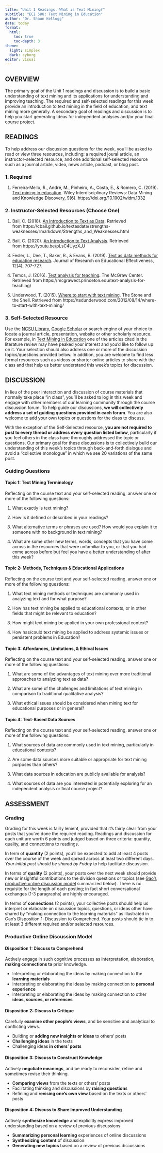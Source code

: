 ```yaml
---
title: "Unit 1 Readings: What is Text Mining?"
subtitle: "ECI 588: Text Mining in Education"
author: "Dr. Shaun Kellogg"
date: today
format:
  html:
    toc: true
    toc-depth: 3
theme:
  light: simplex
  dark: cyborg
editor: visual
---
```


## OVERVIEW

The primary goal of the Unit 1 readings and discussion is to build a basic understanding of text mining and its applications for understanding and improving teaching. The required and self-selected readings for this week provide an introduction to text mining in the field of education, and text mining more generally. A secondary goal of readings and discussion is to help you start generating ideas for independent analyses and/or your final course project.

## READINGS

To help address our discussion questions for the week, you'll be asked to read or view three resources, including: a required joural article, an instructor-selected resource, and one additional self-selected resource such as a journal article, video, news article, podcast, or blog post.

### 1. Required

1.  Ferreira‐Mello, R., André, M., Pinheiro, A., Costa, E., & Romero, C. (2019). [Text mining in education](https://ncsu.summon.serialssolutions.com/#!/search?bookMark=eNp1j79PwzAQhS0UJErpwMYYiYkh7fkcx86Iyq9KRSyRGK2QXJCrxilOotL_noRIbNz0hu-903fJAtc4Yuyaw5ID4Opoy3rJhcAzNuNpjFGsUhn8Za0u2KJtdzCcQK01zthNRt9dWFtn3WdoXUhlX-SdbdwVO6_yfUsLFnS-pznLnh6z9Uu0fXverO-3UYGpwkgkukxFhUCUSCV5CRJUoitUMlWVEmmuyiQvKSZAiuWHApJaKVklwAG5mLPbafbgm6-e2s7smt674bFBAQI4Sg4DdTdRhW_a1lNlDt7WuT8ZDmY0N6O5Gc0HdjWxR7un0_-ged88vP42fgAOlliW). Wiley Interdisciplinary Reviews: Data Mining and Knowledge Discovery, 9(6). https://doi.org/10.1002/widm.1332

### 2. Instructor-Selected Resources (Choose One)

1.  Bail, C. (2018). [An Introduction to Text as Data](https://cbail.github.io/textasdata/strengths-weaknesses/rmarkdown/Strengths_and_Weaknesses.html). Retrieved from https://cbail.github.io/textasdata/strengths-weaknesses/rmarkdown/Strengths_and_Weaknesses.html

2.  Bail, C. (2020). [An Introduction to Text Analysis](https://youtu.be/pLsC4UyzX_U). Retrieved from https://youtu.be/pLsC4UyzX_U

3.  Fesler, L., Dee, T., Baker, R., & Evans, B. (2019). [Text as data methods for education research](https://moodle-courses2021.wolfware.ncsu.edu/draftfile.php/115316/user/draft/615071748/Fesler-2019-Text%20as%20Data%20Methods%20for%20Education%20Research.pdf). Journal of Research on Educational Effectiveness, 12(4), 707-727.

4.  Temos, J. (2016). [Text analysis for teaching](https://mcgrawect.princeton.edu/text-analysis-for-teaching/). The McGraw Center. Retrieved from https://mcgrawect.princeton.edu/text-analysis-for-teaching/

5.  Underwood, T. (2015). [Where to start with text mining](https://tedunderwood.com/2012/08/14/where-to-start-with-text-mining/). The Stone and the Shell. Retrieved from https://tedunderwood.com/2012/08/14/where-to-start-with-text-mining/

### 3. Self-Selected Resource

Use the [NCSU Library](#0), [Google Scholar](#0) or search engine of your choice to locate a journal article, presentation, website or other scholarly resource. For example, in [Text Mining in Education](#0) one of the articles cited in the literature review may have peaked your interest and you'd like to follow up on it. Your selection should also address one or more of the discussion topics/questions provided below. In addition, you are welcome to find less formal resources such as videos or shorter online articles to share with the class and that help us better understand this week's topics for discussion.

## DISCUSSION

In lieu of the peer interaction and discussion of course materials that normally take place "in class", you'll be asked to log in this week and engage with other members of our learning community through the course discussion forum. To help guide our discussions, **we will collectively address a set of guiding questions provided in each forum**. You are also welcome to add your own topics or questions for the class to discuss.

With the exception of the Self-Selected resource, **you are not required to post to every thread or address every question listed below**, particularly if you feel others in the class have thoroughly addressed the topic or questions. Our primary goal for these discussions is to collectively build our understanding of this week's topics through back-and-forth dialogue and avoid a "collective monologue" in which we see 20 variations of the same post.

### Guiding Questions

#### Topic 1: Text Mining Terminology

Reflecting on the course text and your self-selected reading, answer one or more of the following questions:

1.  What exactly is text mining?

2.  How is it defined or described in your readings?

3.  What alternative terms or phrases are used? How would you explain it to someone with no background in text mining?

4.  What are some other new terms, words, concepts that you have come across in the resources that were unfamiliar to you, or that you had come across before but feel you have a better understanding of after this week?

#### Topic 2: Methods, Techniques & Educational Applications

Reflecting on the course text and your self-selected reading, answer one or more of the following questions:

1.  What text mining methods or techniques are commonly used in analyzing text and for what purpose?

2.  How has text mining be applied to educational contexts, or in other fields that might be relevant to education?

3.  How might text mining be applied in your own professional context?

4.  How has/could text mining be applied to address systemic issues or persistent problems in Education?

#### **Topic 3:** Affordances, Limitations, & Ethical Issues

Reflecting on the course text and your self-selected reading, answer one or more of the following questions:

1.  What are some of the advantages of text mining over more traditional approaches to analyzing text as data?

2.  What are some of the challenges and limitations of text mining in comparison to traditional qualitative analysis?

3.  What ethical issues should be considered when mining text for educational purposes or in general?

#### Topic 4: Text-Based Data Sources

Reflecting on the course text and your self-selected reading, answer one or more of the following questions:

1.  What sources of data are commonly used in text mining, particularly in educational contexts?

2.  Are some data sources more suitable or appropriate for text mining purposes than others?

3.  What data sources in education are publicly available for analysis?

4.  What sources of data are you interested in potentially exploring for an independent analysis or final course project?

## ASSESSMENT

### Grading

Grading for this week is fairly lenient, provided that it's fairly clear from your posts that you've done the required reading. Readings and discussion for each unit are worth 6 points and judged based on three criteria: quantity, quality, and connections to readings.

In term of **quantity** (2 points), you'll be expected to add at least 4 posts over the course of the week and spread across at least two different days. *Your initial post should be shared by Friday* to help facilitate discussion.

In terms of **quality** (2 points), your posts over the next week should provide new or insightful contributions to the division questions or topics (see [Gao's productive online discussion model](https://scholarworks.bgsu.edu/cgi/viewcontent.cgi?article=1040&&context=vcte_pub&&sei-redir=1&referer=https%253A%252F%252Fscholar.google.com%252Fscholar%253Fhl%253Den%2526as_sdt%253D0%25252C34%2526q%253DGao%252Bproductive%252Bonline%252Bdiscussion%252Bmodel%2526btnG%253D#search=%22Gao%20productive%20online%20discussion%20model%22) summarized below). There is no requisite for the length of each posting; in fact short conversational exchanges (1-3 paragraphs) are highly encouraged.

In terms of **connections** (2 points), your collective posts should help us interpret or elaborate on discussion topics, questions, or ideas other have shared by "making connection to the learning materials" as illustrated in Gao's Disposition 1: Discussion to Comprehend. Your posts should tie in to at least 3 different required and/or selected resources.

### Productive Online Discussion Model

#### **Disposition 1: Discuss to Comprehend**

Actively engage in such cognitive processes as interpretation, elaboration, **making connections to** prior knowledge.

-   Interpreting or elaborating the ideas by making connection to the **learning materials**
-   Interpreting or elaborating the ideas by making connection to **personal experience**
-   Interpreting or elaborating the ideas by making connection to other **ideas, sources, or references**

#### **Disposition 2: Discuss to Critique**

Carefully **examine other people's views**, and be sensitive and analytical to conflicting views.

-   Building or **adding new insights or ideas** to others' posts
-   **Challenging ideas** in the texts
-   Challenging ideas **in others' posts**

#### **Disposition 3: Discuss to Construct Knowledge**

Actively **negotiate meanings**, and be ready to reconsider, refine and sometimes revise their thinking.

-   **Comparing views** from the texts or others' posts
-   Facilitating thinking and discussions by **raising questions**
-   Refining and **revising one's own view** based on the texts or others' posts

#### **Disposition 4: Discuss to Share Improved Understanding**

Actively **synthesize knowledge** and explicitly express improved understanding based on a review of previous discussions.

-   **Summarizing personal learning** experiences of online discussions
-   **Synthesizing content** of discussion
-   **Generating new topics** based on a review of previous discussions
